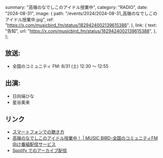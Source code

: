   summary: "高嶺のなでしこのアイドル授業中",
  category: "RADIO",
  date: "2024-08-31",
  image: {
    path: "/events/2024/2024-08-31_高嶺のなでしこのアイドル授業中.jpg",
    ref: "https://x.com/musicbird_fm/status/1829424002139615388",
  },
  link: {
    text: "告知",
    url: "https://x.com/musicbird_fm/status/1829424002139615388",
  },
};

## 放送:

- 全国のコミュニティ FM: 8/31 (土) 12:30 ～ 12:55

## 出演:

- 日向端ひな
- 星谷美来

## リンク

- [スマートフォンでの聴き方](https://x.com/Radimo_info/status/1776220140100878439)
- [高嶺のなでしこのアイドル授業中！ | MUSIC BIRD-全国のコミュニティFM向け番組配信サービス](https://musicbird.jp/cfm/timetable/takaneko/)
- [Spotify でのアーカイブ配信](https://open.spotify.com/show/0SClNfJIdHTUH615FeFKSa?si=765898e4f6774115)
